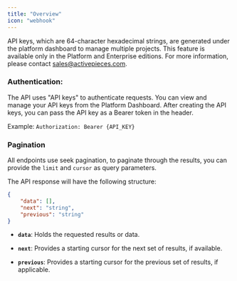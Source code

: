 ```yaml
---
title: "Overview"
icon: "webhook"
---
```


<Tip> API keys, which are 64-character hexadecimal strings, are generated under the platform dashboard to manage multiple projects. This feature is available only in the Platform and Enterprise editions. For more information, please contact sales@activepieces.com. </Tip>


### Authentication:

The API uses "API keys" to authenticate requests. You can view and manage your API keys from the Platform Dashboard. After creating the API keys, you can pass the API key as a Bearer token in the header.

Example:
`Authorization: Bearer {API_KEY}`

### Pagination 

All endpoints use seek pagination, to paginate through the results, you can provide the `limit` and `cursor` as query parameters.

The API response will have the following structure:

```json
{
    "data": [],
    "next": "string",
    "previous": "string"
}
```

- **`data`**: Holds the requested results or data.

- **`next`**: Provides a starting cursor for the next set of results, if available.

- **`previous`**: Provides a starting cursor for the previous set of results, if applicable.
